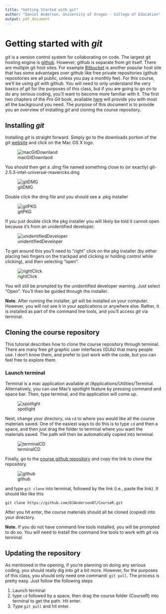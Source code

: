 ```yaml
---
title: "Getting Started with git"
author: "Daniel Anderson, University of Oregon - College of Education"
output: pdf_document
---
```

# Getting started with *git*

*git* is a version control system for collaborating on code. The largest git 
  hosting engine is [github](https://github.com). However, github is separate
  from *git* itself. There are multiple git host sites. For example 
  [Bitbucket](https://bitbucket.org) is another popular host site that has some
  advantages over github like free private repositories (github repositories 
  are all public, unless you pay a monthly fee). For this course, we'll be using
  *git* with github. You will need to only understand the very basics of *git*
  for the purposes of this class, but if you are going to go on to do any 
  serious coding, you'll want to become more familiar with it. The first two 
  chapters of the *Pro Git* book, available 
  [here](https://git-scm.com/book/en/v2) will provide you with most all the 
  background you need. The purpose of this document is to provide you an 
  overview of installing *git* and cloning the course repository.

## Installing *git*
Installing *git* is straight forward. Simply go to the downloads portion of the
  *git* [website](https://git-scm.com/downloads) and click on the Mac OS X logo.

![macGitDownlaod](/Users/Daniel/Dropbox/Teaching/CourseR/git_Tutorials/img/macGitDownload.png)

You should then get a .dmg file named something close to (or exactly) 
git-2.5.3-intel-universal-mavericks.dmg 

![gitDMG](/Users/Daniel/Dropbox/Teaching/CourseR/git_Tutorials/img/gitDMG.png)

Double click the dmg file and you should see a .pkg installer

![gitPKG](/Users/Daniel/Dropbox/Teaching/CourseR/git_Tutorials/img/gitPKG.png)

If you just double click the pkg installer you will likely be told it cannot 
  open because it's from an unidentified developer. 

![unidentifiedDeveloper](/Users/Daniel/Dropbox/Teaching/CourseR/git_Tutorials/img/unidentifiedDeveloper.png)

To get around this you'll need to "right" click on the pkg installer (by either
 placing two fingers on the trackpad and clicking or holding control while 
 clicking), and then selecting "open".

![rightClick](/Users/Daniel/Dropbox/Teaching/CourseR/git_Tutorials/img/rightClick.png)

You will still be prompted by the unidentified developer warning. Just select 
  "Open". You'll then be guided through the installer.

**Note.** After running the installer, *git* will be installed on your computer.
  However, you will not see it in your applications or anywhere else. Rather, it
  is installed as part of the command line tools, and you'll access *git* via
  terminal.

## Cloning the course repository

This tutorial describes how to clone the course repository through terminal. 
  There are many free *git* graphic user interfaces (GUIs) that many people use.
  I don't know them, and prefer to just work with the code, but you can feel 
  free to explore them.

### Launch terminal
Terminal is a mac application available at /Applications/Utilities/Terminal. 
  Alternatively, you can use Mac's spotlight feature by pressing command and 
  space bar. Then, type terminal, and the application will come up. 

![spotlight](/Users/Daniel/Dropbox/Teaching/CourseR/git_Tutorials/img/spotlightTerminal.png)

Next, change your directory, via `cd` to where you would like all the course
  materials saved. One of the easiest ways to do this is to type `cd` and then a
  space, and then just drag the folder to terminal where you want the materials
  saved. The path will then be automatically copied into terminal.

![terminalCD](/Users/Daniel/Dropbox/Teaching/CourseR/git_Tutorials/img/terminalCD.png)

Finally, go to the 
  [course github repository](https://github.com/DJAnderson07/CourseR) and copy 
  the link to clone the repository. 

![github](/Users/Daniel/Dropbox/Teaching/CourseR/git_Tutorials/img/github.png)

and type `git clone` into terminal, followed by the link (i.e., paste the link). 
  It should like like this

```
git clone https://github.com/DJAnderson07/CourseR.git
```
After you hit enter, the course materials should all be cloned (copied) into 
  your directory.

**Note.** If you do not have command line tools installed, you will be prompted
  to do so. You will need to install the command line tools to work with *git*
  via terminal.

## Updating the repository
As mentioned in the opening, if you're planning on doing any serious coding, you
  should really dig into *git* a bit more. However, for the purposes of this 
  class, you should only need one command: `git pull`. The process is pretty
  easy. Just follow the following steps

1. Launch terminal
2. type `cd` followed by a space, then drag the course folder (CourseR) into 
   terminal to get the path. Hit enter.
3. Type `git pull` and hit enter.